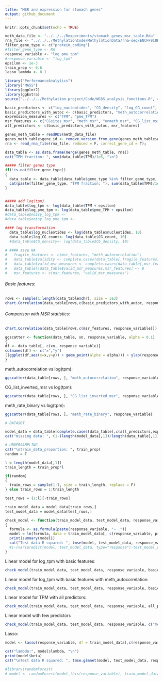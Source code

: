 ```yaml
---
title: "MSR and expression for stomach genes"
output: github_document
---
```


```r
knitr::opts_chunk$set(echo = TRUE)
```

```r
meth_data_file <- "../../../Rexperiments/stomach_genes_msr_table.Rda"
rna_file <- "../../../MethylationCode/MethylationData/rna-seq/ENCFF918KPC_stomach.tsv"
filter_gene_type <- c("protein_coding")
#filter_gene_type <- NA
response_variable <- "log_pme_tpm"
#response_variable <- "log_tpm"
epsilon <- 1e-3
train_prop <- 0.6
lasso_lambda <- 0.1
```

```r
library("PerformanceAnalytics")
library("MASS")
library(ggplot2)
library(ggExtra)
source("../../../Methylation-project/Code/WGBS_analysis_functions.R", chdir = T)
```

```r
basic_predictors <- c("log_nucleotides", "CG_density", "log_CG_count", "meth_rate_binary")
basic_predictors_with_autoc <- c(basic_predictors, "meth_autocorrelation")
expression_measures <- c("TPM", "pme_TPM")
msr_features <- c("CGsites_msr", "meth_msr", "unmeth_msr", "CG_list_msr", "CG_list_inverted_msr")
all_predictors <- c(basic_predictors_with_autoc, msr_features)
```


```r
genes_meth_table = readRDS(meth_data_file)
genes_meth_table$gene_id <- remove_version_from_gene(genes_meth_table$gene_id)
rna <- read_rna_file(rna_file, reduced = F, correct_gene_id = T);

data_table <- as.data.frame(merge(genes_meth_table, rna))
cat("TPM fraction: ", sum(data_table$TPM)/1e6, "\n")

##### filter genes type
if(!is.na(filter_gene_type))
{
  data_table <- data_table[data_table$gene_type %in% filter_gene_type, ]
  cat(paste(filter_gene_type, "TPM fraction: "), sum(data_table$TPM)/1e6)
}


##### add log(tpm)
data_table$log_tpm <- log(data_table$TPM + epsilon)
data_table$log_pme_tpm <- log(data_table$pme_TPM + epsilon)
#data_table$noisy_log_tpm <- 
#data_table$noisy_log_pme_tpm <-

#### log transformation
  data_table$log_nucleotides <- log(data_table$nucleotides, 10)
  data_table$log_CG_count<- log(data_table$CG_count, 10)
  #data_table$CG_density<- log(data_table$CG_density, 10)
  
# #### save NA
#   fragile_features <- c(msr_features, "meth_autocorrelation")
#   data_table$validity <- complete.cases(data_table[,fragile_features])
#   data_table$valid_msr_measures <- complete.cases(data_table[,msr_features])
#   data_table[!data_table$valid_msr_measures,msr_features] <- 0
#   msr_features <- c(msr_features, "valid_msr_measures")

```


###### Basic features:

```r
rows <- sample(1:length(data_table$chr), size = 3e3)
chart.Correlation(data_table[rows,c(basic_predictors_with_autoc, response_variable)], method = "pearson")
```


###### Comparison with MSR statistics:
```r
chart.Correlation(data_table[rows,c(msr_features, response_variable)])
```

```r
ggscatter <- function(data_table, xn, response_variable, alpha = 0.1)
{
df <- data_table[, c(xn, response_variable)]
colnames(df) <- c("x","y")
((ggplot(df,aes(x=x,y=y)) + geom_point(alpha = alpha))) + ylab(response_variable) + xlab(xn)
}
```

meth_autocorrelation vs log(tpm):
```r
ggscatter(data_table[rows, ], "meth_autocorrelation", response_variable)
```

CG_list_inverted_msr vs log(tpm):
```r
ggscatter(data_table[rows, ], "CG_list_inverted_msr", response_variable)
```

meth_rate_binary vs log(tpm):
```r
ggscatter(data_table[rows, ], "meth_rate_binary", response_variable)
```


```r
# DATASET

model_data = data_table[complete.cases(data_table[,c(all_predictors,expression_measures)]),]
cat("missing data: ", (1-(length(model_data[,1])/length(data_table[,1])))*100, "%")

# UNDERSAMPLING
cat("\ntrain_data_proportion: ", train_prop)
random = T

l = length(model_data[,1])
train_length = train_prop*l

if(random) 
{
  train_rows = sample(1:l, size = train_length, replace = F)
} else train_rows = 1:train_length

test_rows = (1:l)[-train_rows]

train_model_data = model_data[train_rows,]
test_model_data = model_data[test_rows,]
```


```r
check_model <- function(train_model_data, test_model_data, response_variable, predictors)
{
  formula <- as.formula(paste(response_variable, "~ ."))
  model = lm(formula, data = train_model_data[, c(response_variable, predictors)])
  print(summary(model))
  cat("Test data R squared: ", tmse(model, test_model_data, response_variable))
  #1-(var(predict(model, test_model_data, type="response")-test_model_data$log_tpm))/var(test_model_data$log_tpm) )
}
```

Linear model for log_tpm with basic features:
```r
check_model(train_model_data, test_model_data, response_variable, basic_predictors)
```


Linear model for log_tpm with basic features with meth_autocorrelation:
```r
check_model(train_model_data, test_model_data, response_variable, basic_predictors_with_autoc)
```

Linear model for TPM with all predictors:
```r
check_model(train_model_data, test_model_data, response_variable, all_predictors)
```

Linear model with few predictors
```r
check_model(train_model_data, test_model_data, response_variable, c("meth_autocorrelation", "nucleotides"))
```

Lasso:
```r
model <- lasso(response_variable, df = train_model_data[,c(response_variable, all_predictors)], lambda = lasso_lambda)

cat("lambda:", model$lambda, "\n")
print(model$beta)
cat("\nTest data R squared: ", tmse.glmnet(model, test_model_data, response_variable, all_predictors ))
```


```r
#library(randomForest)
# model <- randomForest(model_this(response_variable), train_model_data[,c(response_variable, all_predictors)], importance = T)
```